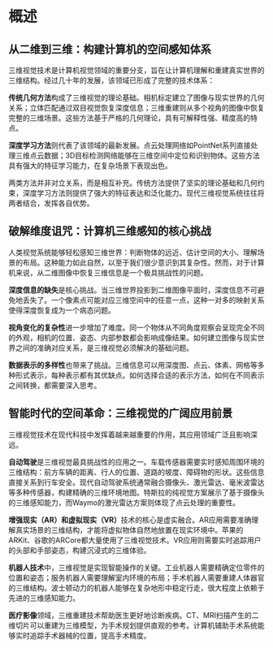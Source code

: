 # 概述

## 从二维到三维：构建计算机的空间感知体系

三维视觉技术是计算机视觉领域的重要分支，旨在让计算机理解和重建真实世界的三维结构。经过几十年的发展，该领域已形成了完整的技术体系：

**传统几何方法**构成了三维视觉的理论基础。相机标定建立了图像与现实世界的几何关系；立体匹配通过双目视觉恢复深度信息；三维重建则从多个视角的图像中恢复完整的三维场景。这些方法基于严格的几何理论，具有可解释性强、精度高的特点。

**深度学习方法**则代表了该领域的最新发展。点云处理网络如PointNet系列直接处理三维点云数据；3D目标检测网络能够在三维空间中定位和识别物体。这些方法具有强大的特征学习能力，在复杂场景下表现出色。

两类方法并非对立关系，而是相互补充。传统方法提供了坚实的理论基础和几何约束，深度学习方法则提供了强大的特征表达和泛化能力。现代三维视觉系统往往将两者结合，发挥各自优势。

## 破解维度诅咒：计算机三维感知的核心挑战

人类视觉系统能够轻松感知三维世界：判断物体的远近、估计空间的大小、理解场景的布局。这种能力如此自然，以至于我们很少意识到其复杂性。然而，对于计算机来说，从二维图像中恢复三维信息是一个极具挑战性的问题。

**深度信息的缺失**是核心挑战。当三维世界投影到二维图像平面时，深度信息不可避免地丢失了。一个像素点可能对应三维空间中的任意一点，这种一对多的映射关系使得深度恢复成为一个病态问题。

**视角变化的复杂性**进一步增加了难度。同一个物体从不同角度观察会呈现完全不同的外观，相机的位置、姿态、内部参数都会影响成像结果。如何建立图像与现实世界之间的准确对应关系，是三维视觉必须解决的基础问题。

**数据表示的多样性**也带来了挑战。三维信息可以用深度图、点云、体素、网格等多种形式表示，每种表示都有其优缺点。如何选择合适的表示方法，如何在不同表示之间转换，都需要深入思考。

## 智能时代的空间革命：三维视觉的广阔应用前景

三维视觉技术在现代科技中发挥着越来越重要的作用，其应用领域广泛且影响深远。

**自动驾驶**是三维视觉最具挑战性的应用之一。车载传感器需要实时感知周围环境的三维结构：前方车辆的距离、行人的位置、道路的坡度、障碍物的形状。这些信息直接关系到行车安全。现代自动驾驶系统通常融合摄像头、激光雷达、毫米波雷达等多种传感器，构建精确的三维环境地图。特斯拉的纯视觉方案展示了基于摄像头的三维感知能力，而Waymo的激光雷达方案则体现了点云处理的重要性。

**增强现实（AR）和虚拟现实（VR）**技术的核心是虚实融合。AR应用需要准确理解真实场景的三维结构，才能将虚拟物体自然地放置在现实环境中。苹果的ARKit、谷歌的ARCore都大量使用了三维视觉技术。VR应用则需要实时追踪用户的头部和手部姿态，构建沉浸式的三维体验。

**机器人技术**中，三维视觉是实现智能操作的关键。工业机器人需要精确定位零件的位置和姿态；服务机器人需要理解室内环境的布局；手术机器人需要重建人体器官的三维结构。波士顿动力的机器人能够在复杂地形中稳定行走，很大程度上依赖于先进的三维感知能力。

**医疗影像**领域，三维重建技术帮助医生更好地诊断疾病。CT、MRI扫描产生的二维切片可以重建为三维模型，为手术规划提供直观的参考。计算机辅助手术系统能够实时追踪手术器械的位置，提高手术精度。
